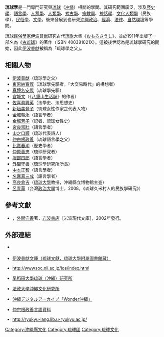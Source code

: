 {{japanese|japanese=沖縄学|kana=おきなわがく|romaji=Okinawagaku}}
'''琉球學'''是一門專門研究與[[琉球|琉球]]（[[冲绳县|冲绳]]）相關的學問。其研究範圍廣泛，涉及[[歷史學|歷史學]]、[[語言學|語言學]]、[[人種學|人種學]]、[[人類學|人類學]]、[[考古學|考古學]]、[[宗教學|宗教學]]、[[神話學|神話學]]、[[文化人類學|文化人類學]]（民族學）、[[民俗學|民俗學]]、[[文學|文學]]，後來發展到也研究[[沖繩|沖繩]][[政治|政治]]、[[經濟|經濟]]、[[法律|法律]]、[[自然環境|自然環境]]等學問。

琉球[[民俗學|民俗學家]][[伊波普猷|伊波普猷]]研究古代[[琉歌|琉歌]]大集《[[おもろさうし|おもろさうし]]》，並於1911年出版了一部名為《[[古琉球|古琉球]]》的著作（ISBN 400381021X）。這被後世認為是琉球學研究的開始，因此[[伊波普猷|伊波普猷]]被稱為「琉球學之父」。

== 相關人物 ==
*[[伊波普猷|伊波普猷]]（琉球學之父）
*[[東恩納寬惇|東恩納寬惇]]（琉球學先驅者，「大交易時代」的構想者）
*[[真境名安興|真境名安興]]（琉球學先驅）
*[[宮城文|宮城文]]（《[[八重山生活誌|八重山生活誌]]》的作者）
*[[佐喜眞興英|佐喜眞興英]]（法學史、法思想史）
*[[新垣美登子|新垣美登子]]（琉球女性作家之代表人物）
*[[金城朝永|金城朝永]]（語言學者）
*[[金城芳子|金城芳子]]（記者、琉球女性史）
*[[宮良當壯|宮良當壯]]（語言學者）
*[[山之口貘|山之口貘]]（琉球代表詩人）
*[[仲宗根政善|仲宗根政善]]（琉球語言學之父）
*[[比嘉春潮|比嘉春潮]]（歷史學者）
*[[仲原善忠|仲原善忠]]（琉球研究者）
*[[服部四郎|服部四郎]]（語言學者）
*[[外間守善|外間守善]]（琉球學研究所所長）
*[[中本正智|中本正智]]（語言學者）
*[[名嘉真三成|名嘉真三成]]（語言學者）
*[[高良倉吉|高良倉吉]]（[[琉球大學|琉球大學]]教授，沖繩縣立博物館主査）
*[[呂青華|呂青華]]（台灣[[政治大學|政治大學]]博士，2008，《琉球久米村人的民族學研究》）

== 參考文獻 ==
*{{lang|ja|『沖縄学への道』}}，[[外間守善|外間守善]]著，[[岩波書店|岩波書店]]［岩波現代文庫］，2002年發行。

== 外部連結 ==
*{{ja}}{{zh}}[https://web.archive.org/web/20070531012313/http://www.tulips.tsukuba.ac.jp/limedio/dlam/B1241191/1/vol08/8-1.htm {{lang|ja|沖縄の歴史情報}}]
*{{ja}}{{zh}}[https://web.archive.org/web/20090623004909/http://manwe.lib.u-ryukyu.ac.jp/library/iha/index.html 伊波普猷文庫（琉球文獻，琉球大學附屬圖書館藏）]
*{{ja}}http://wwwsoc.nii.ac.jp/ios/index.html {{Wayback|url=http://wwwsoc.nii.ac.jp/ios/index.html |date=20110713215623 }}
*{{ja}}[http://www.waseda.jp/prj-iros-waseda/ 早稻田大學琉球（沖繩）研究所] {{Wayback|url=http://www.waseda.jp/prj-iros-waseda/ |date=20100613095602 }}
*{{ja}}[http://www.hosei.ac.jp/fujimi/okiken/ 法政大學沖繩文化研究所] {{Wayback|url=http://www.hosei.ac.jp/fujimi/okiken/ |date=20090729082724 }}
*{{ja}}[https://web.archive.org/web/20090904195219/http://www.wonder-okinawa.jp/index_jp.jsp 沖縄デジタルアーカイブ「Wonder沖縄」]
*{{ja}}[http://manwe.lib.u-ryukyu.ac.jp/seizen/ 仲宗根政善言語資料] {{Wayback|url=http://manwe.lib.u-ryukyu.ac.jp/seizen/ |date=20090531015738 }}
*{{ja}}http://ryukyu-lang.lib.u-ryukyu.ac.jp/ {{Wayback|url=http://ryukyu-lang.lib.u-ryukyu.ac.jp/ |date=20090822141736 }}

[[Category:沖繩縣文化|Category:沖繩縣文化]]
[[Category:琉球國|Category:琉球國]]
[[Category:琉球文化|Category:琉球文化]]